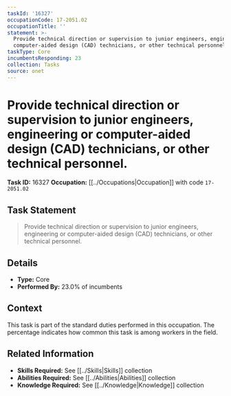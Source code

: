 ```yaml
---
taskId: '16327'
occupationCode: 17-2051.02
occupationTitle: ''
statement: >-
  Provide technical direction or supervision to junior engineers, engineering or
  computer-aided design (CAD) technicians, or other technical personnel.
taskType: Core
incumbentsResponding: 23
collection: Tasks
source: onet
---
```

# Provide technical direction or supervision to junior engineers, engineering or computer-aided design (CAD) technicians, or other technical personnel.

**Task ID:** 16327
**Occupation:** [[../Occupations|Occupation]] with code `17-2051.02`

## Task Statement

> Provide technical direction or supervision to junior engineers, engineering or computer-aided design (CAD) technicians, or other technical personnel.

## Details

- **Type:** Core
- **Performed By:** 23.0% of incumbents

## Context

This task is part of the standard duties performed in this occupation. The percentage indicates how common this task is among workers in the field.

## Related Information

- **Skills Required:** See [[../Skills|Skills]] collection
- **Abilities Required:** See [[../Abilities|Abilities]] collection
- **Knowledge Required:** See [[../Knowledge|Knowledge]] collection
